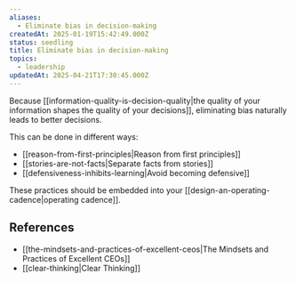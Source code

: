 ```yaml
---
aliases:
  - Eliminate bias in decision-making
createdAt: 2025-01-19T15:42:49.000Z
status: seedling
title: Eliminate bias in decision-making
topics:
  - leadership
updatedAt: 2025-04-21T17:30:45.000Z
---
```

Because [[information-quality-is-decision-quality|the quality of your information shapes the quality of your decisions]], eliminating bias naturally leads to better decisions.

This can be done in different ways:

- [[reason-from-first-principles|Reason from first principles]]
- [[stories-are-not-facts|Separate facts from stories]]
- [[defensiveness-inhibits-learning|Avoid becoming defensive]]

These practices should be embedded into your [[design-an-operating-cadence|operating cadence]].

## References

- [[the-mindsets-and-practices-of-excellent-ceos|The Mindsets and Practices of Excellent CEOs]]
- [[clear-thinking|Clear Thinking]]
